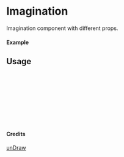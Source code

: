 
<Meta of={Imagination} title="unDraw/Imagination" />

# Imagination

Imagination component with different props.

#### Example

<Canvas of={Imagination.Primary} />

## Usage

```ts
import { Imagination } from "yadl-ui";

const Example = () => {
  return (
      <Imagination />
  );
};

export default Example;
```

#### Credits
[unDraw](https://undraw.co/illustrations)
